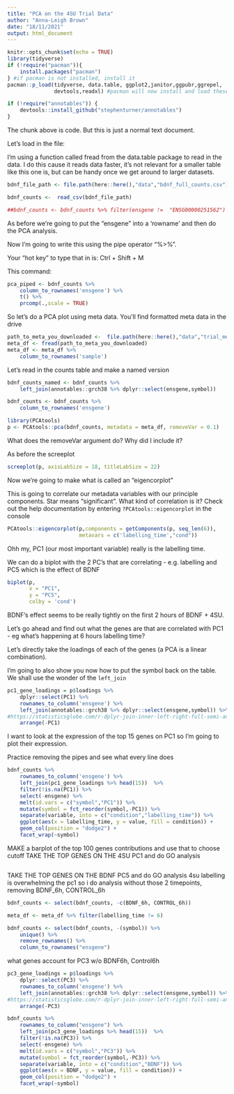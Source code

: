 ```yaml
---
title: "PCA on the 4SU Trial Data"
author: "Anna-Leigh Brown"
date: "18/11/2021"
output: html_document
---
```


```r
knitr::opts_chunk$set(echo = TRUE)
library(tidyverse)
if (!require("pacman")){
    install.packages("pacman")
} #if pacman is not installed, install it
pacman::p_load(tidyverse, data.table, ggplot2,janitor,ggpubr,ggrepel,
               devtools,readxl) #pacman will now install and load these packages if you don't have them

if (!require("annotables")) {
    devtools::install_github("stephenturner/annotables")
}
```

The chunk above is code. But this is just a normal text document. 

Let's load in the file:

I'm using a function called fread from the data.table package to read in the data. 
I do this cause it reads data faster, it's not relevant for a smaller table like
this one is, but can be handy once we get around to larger datasets. 

```r
bdnf_file_path <- file.path(here::here(),"data","bdnf_full_counts.csv")

bdnf_counts <-  read_csv(bdnf_file_path)

##bdnf_counts <- bdnf_counts %>% filter(ensgene !=  "ENSG00000251562")
```


As before we're going to put the "ensgene" into a 'rowname' and then 
do the PCA analysis.

Now I'm going to write this using the pipe operator "%>%". 

Your "hot key" to type that in is: Ctrl + Shift + M 

This command:

```r
pca_piped <- bdnf_counts %>% 
    column_to_rownames('ensgene') %>% 
    t() %>% 
    prcomp(.,scale = TRUE)
```


So let's do a PCA plot using meta data. You'll find formatted meta data in the drive

```r
path_to_meta_you_downloaded <-  file.path(here::here(),"data","trial_meta.csv")
meta_df <- fread(path_to_meta_you_downloaded)
meta_df <- meta_df %>% 
    column_to_rownames('sample') 

```

Let's read in the counts table and make a named version
```r
bdnf_counts_named <- bdnf_counts %>% 
    left_join(annotables::grch38 %>% dplyr::select(ensgene,symbol))

bdnf_counts <- bdnf_counts %>% 
    column_to_rownames('ensgene')
```


```r

library(PCAtools)
p <- PCAtools::pca(bdnf_counts, metadata = meta_df, removeVar = 0.1)
```
What does the removeVar argument do? Why did I include it? 

As before the screeplot
```r
screeplot(p, axisLabSize = 18, titleLabSize = 22)
```

Now we're going to make what is called an "eigencorplot"

This is going to correlate our metadata variables with our principle components. 
Star means "significant". What kind of correlation is it? Check out the help documentation 
by entering `?PCAtools::eigencorplot` in the console
```r
PCAtools::eigencorplot(p,components = getComponents(p, seq_len(6)),
                       metavars = c('labelling_time',"cond"))
```

Ohh my, PC1 (our most important variable) really is the labelling time. 

We can do a biplot with the 2 PC's that are correlating - e.g. labelling and 
PC5 which is the effect of BDNF

```r
biplot(p,
       x = "PC1",
       y = "PC5",
       colby = 'cond')
```

BDNF's effect seems to be really tightly on the first 2 hours of BDNF + 4SU. 

Let's go ahead and find out what the genes are that are correlated with PC1 - eg
what's happening at 6 hours labelling time? 

Let's directly take the loadings of each of the genes (a PCA is a linear combination). 

I'm going to also show you now how to put the symbol back on the table. 
We shall use the wonder of the `left_join` 

```r
pc1_gene_loadings = p$loadings %>% 
    dplyr::select(PC1) %>% 
    rownames_to_column('ensgene') %>% 
    left_join(annotables::grch38 %>% dplyr::select(ensgene,symbol)) %>% 
#https://statisticsglobe.com/r-dplyr-join-inner-left-right-full-semi-anti
    arrange(-PC1)
```



I want to look at the expression of the top 15 genes on PC1 so I'm going 
to plot their expression. 

Practice removing the pipes and see what every line does
```r
bdnf_counts %>% 
    rownames_to_column('ensgene') %>% 
    left_join(pc1_gene_loadings %>% head(15))  %>% 
    filter(!is.na(PC1)) %>% 
    select(-ensgene) %>% 
    melt(id.vars = c("symbol","PC1")) %>% 
    mutate(symbol = fct_reorder(symbol,-PC1)) %>% 
    separate(variable, into = c("condition","labelling_time")) %>% 
    ggplot(aes(x = labelling_time, y = value, fill = condition)) + 
    geom_col(position = "dodge2") + 
    facet_wrap(~symbol)

```



MAKE a barplot of the top 100 genes contributions and use that to choose cutoff
TAKE THE TOP  GENES ON THE 4SU  PC1 and do GO analysis
```r

```

TAKE THE TOP GENES ON THE BDNF PC5 and do GO analysis
4su labelling is overwhelming the pc1 so i do analysis without those 2 timepoints, removing BDNF_6h, CONTROL_6h

```r
bdnf_counts <- select(bdnf_counts, -c(BDNF_6h, CONTROL_6h))

meta_df <- meta_df %>% filter(labelling_time != 6)

bdnf_counts <- select(bdnf_counts, -(symbol)) %>% 
    unique() %>% 
    remove_rownames() %>% 
    column_to_rownames("ensgene")
```

what genes account for PC3 w/o BDNF6h, Control6h

```r
pc3_gene_loadings = p$loadings %>% 
    dplyr::select(PC3) %>% 
    rownames_to_column('ensgene') %>% 
    left_join(annotables::grch38 %>% dplyr::select(ensgene,symbol)) %>% 
#https://statisticsglobe.com/r-dplyr-join-inner-left-right-full-semi-anti
    arrange(-PC3)

bdnf_counts %>% 
    rownames_to_column("ensgene") %>% 
    left_join(pc3_gene_loadings %>% head(15))  %>% 
    filter(!is.na(PC3)) %>% 
    select(-ensgene) %>% 
    melt(id.vars = c("symbol","PC3")) %>% 
    mutate(symbol = fct_reorder(symbol,-PC3)) %>% 
    separate(variable, into = c("condition","BDNF")) %>%
    ggplot(aes(x = BDNF, y = value, fill = condition)) +
    geom_col(position = "dodge2") + 
    facet_wrap(~symbol)
```



